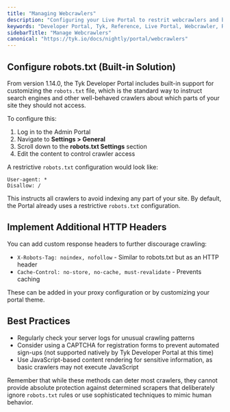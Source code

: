 ```yaml
---
title: "Managing Webcrawlers"
description: "Configuring your Live Portal to restrit webcrawlers and bots"
keywords: "Developer Portal, Tyk, Reference, Live Portal, Webcrawler, Robot, Admin"
sidebarTitle: "Manage Webcrawlers"
canonical: "https://tyk.io/docs/nightly/portal/webcrawlers"
---
```


## Configure robots.txt (Built-in Solution)

From version 1.14.0, the Tyk Developer Portal includes built-in support for customizing the `robots.txt` file, which is the standard way to instruct search engines and other well-behaved crawlers about which parts of your site they should not access.

To configure this:

1. Log in to the Admin Portal
2. Navigate to **Settings > General**
3. Scroll down to the **robots.txt Settings** section
4. Edit the content to control crawler access

A restrictive `robots.txt` configuration would look like:

```
User-agent: *
Disallow: /
```

This instructs all crawlers to avoid indexing any part of your site. By default, the Portal already uses a restrictive `robots.txt` configuration.

## Implement Additional HTTP Headers

You can add custom response headers to further discourage crawling:

- `X-Robots-Tag: noindex, nofollow` - Similar to robots.txt but as an HTTP header
- `Cache-Control: no-store, no-cache, must-revalidate` - Prevents caching

These can be added in your proxy configuration or by customizing your portal theme.

## Best Practices

- Regularly check your server logs for unusual crawling patterns
- Consider using a CAPTCHA for registration forms to prevent automated sign-ups (not supported natively by Tyk Developer Portal at this time)
- Use JavaScript-based content rendering for sensitive information, as basic crawlers may not execute JavaScript

Remember that while these methods can deter most crawlers, they cannot provide absolute protection against determined scrapers that deliberately ignore `robots.txt` rules or use sophisticated techniques to mimic human behavior.
